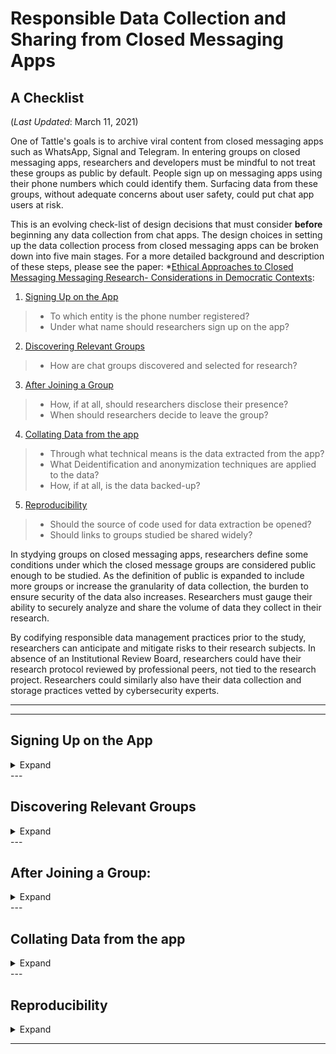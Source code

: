 # Responsible Data Collection and Sharing from Closed Messaging Apps
## A Checklist 
(*Last Updated*: March 11, 2021)

One of Tattle's goals is to archive viral content from closed messaging apps such as WhatsApp, Signal and Telegram. In entering groups on closed messaging apps, researchers and developers must be mindful to not treat these groups as public by default. People sign up on messaging apps using their phone numbers which could identify them. Surfacing data from these groups, without adequate concerns about user safety, could put chat app users at risk. 

This is an evolving check-list of design decisions that must consider **before** beginning any data collection from chat apps. The design choices in setting up the data collection process from closed messaging apps can be broken down into five main stages.  For a more detailed background and description of these steps, please see the paper: *[Ethical Approaches to Closed Messaging Messaging Research- Considerations in Democratic Contexts](https://): 

1. [Signing Up on the App](#signing-up-on-the-app) 
  > *  To which entity is the phone number registered?
  > *  Under what name should researchers sign up on the app?

2. [Discovering Relevant Groups](#discovering-relevant-groups) 
  > *  How are chat groups discovered and selected for research?

3. [After Joining a Group](#after-joining-a-group)
  > *  How, if at all, should researchers disclose their presence?
  > *  When should researchers decide to leave the group?

4. [Collating Data from the app](#collating-data-from-the-app)
  > *  Through what technical means is the data extracted from the app?
  > *  What Deidentification and anonymization techniques are applied to the data?
  > *  How, if at all, is the data backed-up?

5. [Reproducibility](#reproducibility)
  > *  Should the source of code used for data extraction be opened?
  > *  Should links to groups studied be shared widely?


In stydying groups on closed messaging apps, researchers define some conditions under which the closed message groups are considered public enough to be studied. As the definition of public is expanded to include more groups or increase the granularity of data collection, the burden to ensure security of the data also increases. Researchers must gauge their ability to securely analyze and share the volume of data they collect in their research. 

By codifying responsible data management practices prior to the study, researchers can anticipate and mitigate risks to their research subjects. In absence of an Institutional Review Board, researchers could have their research protocol reviewed by professional peers, not tied to the research project. Researchers could similarly also have their data collection and storage practices vetted by cybersecurity experts. 

---
---

## Signing Up on the App 
<details>
  <summary>Expand</summary>

*  **To which entity is the phone number registered?**

The phone number could be procured by researchers as individuals or by an organization. Phone numbers can be seen by everyone in a group conversation and might be used for digital marketing and other unsolicited communication. Separating phone numbers used for research purposes and for personal communication can add the necessary separation between researchers personal lives and the research work. 

*  **Under what name should researchers sign up on the app?**

At the time of signing up on a messaging platform, a user has to declare a name that identifies them to others on the app. Researcher(s) may choose to use individual names or the name of the research group/study. Declaring the name as a research study or organization might make it easier for group admins and participants to identify the researcher, enabling more informed and meaningful consent in the admission of researchers in the group. 

Researchers might provide additional description of their purpose in the ‘Status’ or ‘About’ field, if the platform allows it. Using language that research subjects understand can result in more meaningful consent. This however may be difficult in multilingual groups. Limit on the length of the text description restricts lengthy or multi-lingual description. 

Regardless of the username declared on the messaging app, note that the owner of a phone number may still be identified through apps such as True Caller. For researchers working in sensitive contexts, identification might be another consideration to have phone numbers procured through an organization. 
</details>
---

## Discovering Relevant Groups
<details>
  <summary>Expand</summary>

On apps such as Telegram, “public channels” can be found through searching for the channel names on the app. WhatsApp, however, does not provide this option. Links to group conversations must be found by proactive searching for group links online. This search could span Facebook groups, Twitter conversations or a broad search on the world wide web. While Telegram aggregates popular channels on the app, several websites (not endorsed by WhatsApp) aggregate WhatsApp group links. Links to new group chats may also be shared within a group that researchers are monitoring. 

The nature of the online forum on which the message group link is found, can provide some indication if the groups were inteded to be public. Message groups shared exclusively on closed Facebook groups, for example, should be assumed to be used by members of a closed community. Group links shared on public Twitter profiles could be created for broader engagement. 

With group links aggregated by independent websites, the intended nature (public vis-a-vis private) of the group is hard to discern. The selection and categorization of groups on a website is decided by website creators and not the message group admins or participants. Thus, researchers must use their discretion in using these websites for research purposes. 

Finally, researchers may consider joining additional groups through links shared on groups that they are monitoring. The public status of these groups is derived from the perceived status ascribed to the message group they were found on. If the assumption is that the public status of all messaging groups is unclear to begin with, the public status of groups found on other messaging groups is doubly weakened. 

</details>
---

## After Joining a Group: 
<details>
  <summary>Expand</summary>

* **Disclosure Norms:**
 On joining a conversation, researchers may choose to disclose their purpose. Doing so allows for more informed by admins and may result in researchers being removed from certain groups.

* **Deciding to Leave a Group:**
After joining a group, researchers may realize that the group is intended to be private. Group size maybe used as a proxy for private or public nature of the group. The number of people in a message group can only be found after joining it.  Since the size of a group dynamically changes, researchers may choose to keep a time window after joining, before deciding to study the group or leave it. Thoughtful protocols may be followed in this time window to respect privacy and consent of group participants. 

</details>
---

## Collating Data from the app
<details>
  <summary>Expand</summary>
 
* **Method of Data Collection:** 
  * Rooting phones to decrypt local app database: 
  * Backing up the phone 
  * Manually copying content to a database 
  * Exporting Chat 
  * Extracting content from web client of messaging apps.
  
* **De-identification and Anonymization:**

Public or not, message groups are a space for consequential discourse. People may express political views or share their health histories. All the message conversations are tied to a phone number that could be used to link these conversations to other databases. Truly anonymous data collection may not be possible. It is imperative that at the very least the data is de-identified. 
Deidentification does not guarantee anonymization but as more data fields are de-identified, the risk of deanonymization decreases. In addition to phone numbers, researchers may also consider anonymizing the group conversation name. If the focus is only the message content, researchers may choose to use a different anonymization ‘seed’ for new batch of data. This would delink conversations from the same sender across different data snapshots. 

* **Back-up:**
* Once the data has been anonymized, researchers must decide on how, if at all, to preserve the original non-anonymized data. Depending on the volume of data, it may be possible to save the data on local external drives. With high volumes of data, researchers could spin up their own servers or alternatively rely on cloud service providers. With cloud service, researchers are relying on security features of their service providers. 

</details>
---

## Reproducibility
<details>
  <summary>Expand</summary>
  
Even though groups on closed messaging apps, may under some circumstances be considered public enough to be studied, they, however, are not public in the sense that all data can be shared under open access (as can be reasonably done for Reddit or Twitter conversations). Researchers may consider opening their data through restricted access. 

The method adopted for extracting data, anonymizing it as well as analyzing data should be clarified in publications using the data. Researchers may also consider opening the source code used to extract and analyze the data. Documenting ethical practices of data collection in the documentation of the code could remind others who use the code to take adequate measures to protect the subjects they are studying.   

</details>

---
